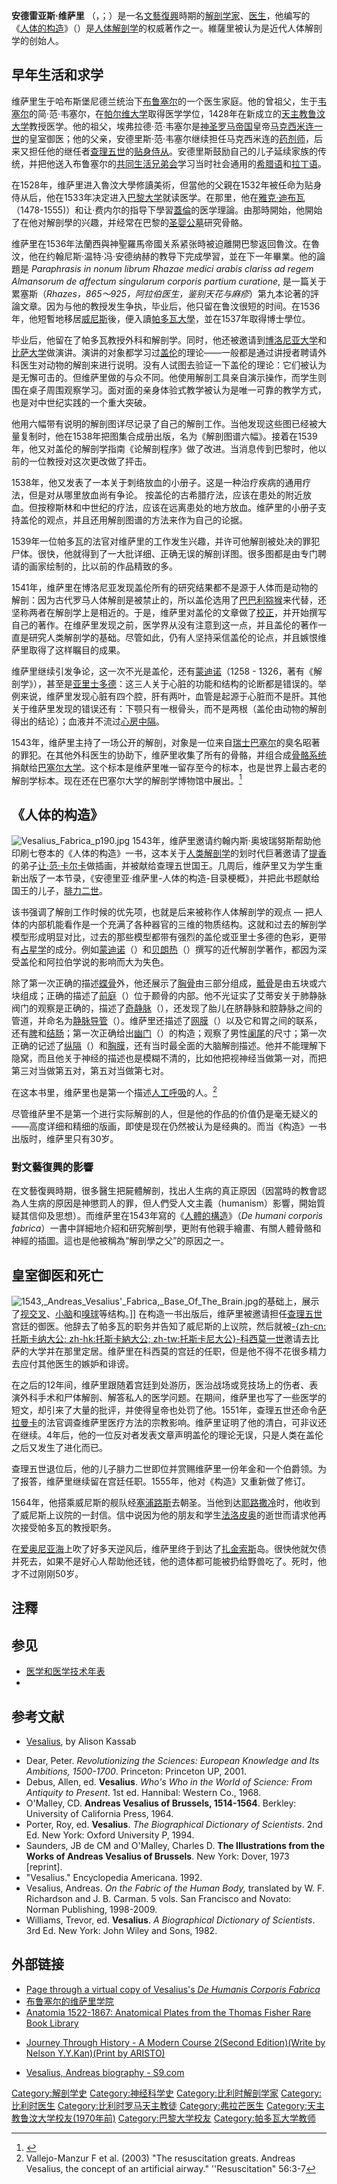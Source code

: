 {{noteTA|1=zh-hans:博洛尼亚;zh-hant:波隆那}}
{{Infobox person
| 前缀尊称   = 
| 姓名       = 安德雷亚斯·维萨里
| 后缀尊称   = 
| 图像       = Vesalius Fabrica portrait.jpg
| 图像大小   = 250px
| 图像替代   = 
| 图像说明   = 《[[人體的構造|人體的構造]]》之維薩里像
| 本名       = 
| 出生日期   = {{Birth date|1514|12|31}}
| 出生地     = {{flagicon image|Bandera cruz de Borgoña 2.svg}} [[哈布斯堡尼德蘭|哈布斯堡尼德蘭]][[布鲁塞尔|布鲁塞尔]]<br>（今{{BEL}}）
| 失踪日期   = <!-- {{Disappeared date and age|YYYY|MM|DD|YYYY|MM|DD}}（失踪在前，出生在后） -->
| 失踪地     = 
| 失踪情况   = 
| 死亡日期   = {{Death date and age|1564|10|15|1514|12|31}}
| 死亡地     = [[愛奧尼亞群島|愛奧尼亞群島]][[扎金索斯|扎金索斯]]<br>（今{{GRE}}）
| 死因       = 
| 遗体发现地 = 
| 墓地       = 
| 墓地坐标   = <!-- {{Coord|LAT|LONG|display=inline}} -->
| 纪念建筑   = 
| 居住地     = 
| 国籍       = [[比利时|比利时]]
| 籍贯       = <!-- （仅限部分地区人士使用） -->
| 别名       = 
| 种族       = 
| 知名作品   = 《人体的构造》（De humani corporis fabrica）
| 风格       = 
| 受影响于   = 
| 影响于     = 
| 家乡       = 
| 宗教信仰   = 
| 宗派       = 
}}

'''安德雷亚斯·维萨里''' （{{Lang-la|'''Andreas Vesalius'''}}，{{Lang-nl|'''Andries van Wesel'''}}{{Notetag|{{Lang|la|'''Andreas Vesalius'''}}是{{Lang|nl|'''Andreas van Wesel'''}}的[[拉丁化|拉丁化]]姓名——對當時的歐洲學者來說，將自己的姓名拉丁化是常見的現象；因此維薩里的中文姓名也是以其拉丁化後的姓名音譯而成。}}；{{bd|1514年|12月31日於[[布鲁塞尔|布鲁塞尔]]|1564年|10月15日於[[扎金索斯|扎金索斯]]}}）是一名[[文藝復興|文藝復興]]時期的[[解剖学家|解剖学家]]、[[医生|医生]]，他编写的《[[人体的构造|人体的构造]]》（{{Lang-la|''De humani corporis fabrica''|links=no}}）是[[人体解剖学|人体解剖学]]的权威著作之一。維薩里被认为是近代人体解剖学的创始人。

== 早年生活和求学 ==
维萨里生于哈布斯堡尼德兰统治下[[布鲁塞尔|布鲁塞尔]]的一个医生家庭。他的曾祖父，生于[[韦塞尔|韦塞尔]]的简·范·韦塞尔，在[[帕尔维大学|帕尔维大学]]取得医学学位，1428年在新成立的[[天主教鲁汶大学|天主教鲁汶大学]]教授医学。他的祖父，埃弗拉德·范·韦塞尔是[[神圣罗马帝国|神圣罗马帝国]]皇帝[[马克西米连一世_(神圣罗马帝国)|马克西米连一世]]的皇室御医；他的父亲，安德里斯·范·韦塞尔继续担任马克西米连的[[药剂师|药剂师]]，后来又担任他的继任者[[查理五世_(神圣罗马帝国)|查理五世]]的[[贴身侍从|贴身侍从]]。安德里斯鼓励自己的儿子延续家族的传统，并把他送入布鲁塞尔的[[共同生活兄弟会|共同生活兄弟会]]学习当时社会通用的[[希腊语|希腊语]]和[[拉丁语|拉丁语]]。

在1528年，维萨里进入魯汶大學修讀美術，但當他的父親在1532年被任命为贴身侍从后，他在1533年决定进入[[巴黎大学|巴黎大学]]就读医学。在那里，他在[[雅克·迪布瓦|雅克·迪布瓦]]（1478-1555)）和让·费内尔的指导下學習[[蓋倫|蓋倫]]的医学理論。由那時開始，他開始了在他对解剖學的兴趣，并经常在巴黎的[[圣婴公墓|圣婴公墓]]研究骨骼。

维萨里在1536年法蘭西與神聖羅馬帝國关系紧张時被迫離開巴黎返回魯汶。在魯汶，他在约翰尼斯·温特·冯·安德纳赫的教导下完成學習，並在下一年畢業。他的論題是 ''Paraphrasis in nonum librum Rhazae medici arabis clariss ad regem Almansorum de affectum singularum corporis partium curatione'', 是一篇关于累塞斯（''Rhazes，865～925，阿拉伯医生，鉴别天花与麻疹''）第九本论著的評論文章。因为与他的教授发生争执，毕业后，他只留在鲁汶很短的时间。在1536年，他短暫地移居[[威尼斯|威尼斯]]後，便入讀[[帕多瓦大學|帕多瓦大學]]，並在1537年取得博士學位。

毕业后，他留在了帕多瓦教授外科和解剖学。同时，他还被邀请到[[博洛尼亚大学|博洛尼亚大学]]和[[比萨大学|比萨大学]]做演讲。演讲的对象都学习过[[盖伦|盖伦]]的理论——一般都是通过讲授者聘请外科医生对动物的解剖来进行说明。没有人试图去验证一下盖伦的理论：它们被认为是无懈可击的。但维萨里做的与众不同。他使用解剖工具亲自演示操作，而学生则围在桌子周围观察学习。面对面的亲身体验式教学被认为是唯一可靠的教学方式，也是对中世纪实践的一个重大突破。

他用六幅带有说明的解剖图详尽记录了自己的解剖工作。当他发现这些图已经被大量复制时，他在1538年把图集合成册出版，名为《解剖图谱六幅》。接着在1539年，他又对盖伦的解剖学指南《论解剖程序》做了改进。当消息传到巴黎时，他以前的一位教授对这次更改做了抨击。

1538年，他又发表了一本关于刺络放血的小册子。这是一种治疗疾病的通用疗法，但是对从哪里放血尚有争论。
按盖伦的古希腊疗法，应该在患处的附近放血。但按穆斯林和中世纪的疗法，应该在远离患处的地方放血。维萨里的小册子支持盖伦的观点，并且还用解剖图谱的方法来作为自己的论据。

1539年一位帕多瓦的法官对维萨里的工作发生兴趣，并许可他解剖被处决的罪犯尸体。很快，他就得到了一大批详细、正确无误的解剖详图。很多图都是由专门聘请的画家绘制的，比以前的作品精致的多。

1541年，维萨里在博洛尼亚发现盖伦所有的研究结果都不是源于人体而是动物的解剖：因为古代罗马人体解剖是被禁止的，所以盖伦选用了[[巴巴利猕猴|巴巴利猕猴]]来代替，还坚称两者在解剖学上是相近的。于是，维萨里对盖伦的文章做了[[校對|校正]]，并开始撰写自己的著作。在维萨里发现之前，医学界从没有注意到这一点，并且盖伦的著作一直是研究人类解剖学的基础。尽管如此，仍有人坚持采信盖伦的论点，并且嫉恨维萨里取得了这样瞩目的成果。

维萨里继续引发争论，这一次不光是盖伦，还有[[蒙迪诺|蒙迪诺]]（1258 - 1326，著有《解剖学》），甚至是[[亚里士多德|亚里士多德]]：这三人关于心脏的功能和结构的论断都是错误的。举例来说，维萨里发现心脏有四个腔，肝有两叶，血管是起源于心脏而不是肝。其他关于维萨里发现的错误还有：下颚只有一根骨头，而不是两根（盖伦由动物的解剖得出的结论）；血液并不流过[[心房中隔|心房中隔]]。

1543年，维萨里主持了一场公开的解剖，对象是一位来自[[瑞士|瑞士]][[巴塞尔|巴塞尔]]的臭名昭著的罪犯。在其他外科医生的协助下，维萨里收集了所有的骨骼，并组合成[[骨骼系统|骨骼系统]]捐献给[[巴塞尔大学|巴塞尔大学]]。这个标本是维萨里唯一留存至今的标本，也是世界上最古老的解剖学标本。现在还在巴塞尔大学的解剖学博物馆中展出。<ref>{{cite web |url=http://www.vhsbb.ch/asp/pdf/senuni_07021213_zf_kurz.pdf |title=存档副本 |accessdate=2009-10-10 |deadurl=yes |archiveurl=https://web.archive.org/web/20070927043755/http://www.vhsbb.ch/asp/pdf/senuni_07021213_zf_kurz.pdf |archivedate=2007-09-27 }}</ref>

== 《人体的构造》 ==
[[File:Vesalius_Fabrica_p190.jpg|right]]
1543年，维萨里邀请约翰内斯·奥坡瑞努斯帮助他印刷七卷本的《人体的构造》一书，这本关于[[人类解剖学|人类解剖学]]的划时代巨著邀请了[[提香|提香]]的弟子[[让·范·卡尔卡|让·范·卡尔卡]]做插画，并被献给查理五世国王。几周后，维萨里又为学生重新出版了一本节录，《安德里亚·维萨里-人体的构造-目录梗概》，并把此书题献给国王的儿子，[[腓力二世_(西班牙)|腓力二世]]。

该书强调了解剖工作时候的优先项，也就是后来被称作人体解剖学的观点 — 把人体的内部机能看作是一个充满了各种器官的三维的物质结构。这就和过去的解剖学模型形成明显对比，过去的那些模型都带有强烈的盖伦或亚里士多德的色彩，更带有[[占星学|占星学]]的成分。例如[[蒙迪诺|蒙迪诺]]（{{lang|en|Mondino}}）和[[贝朗热|贝朗热]]（{{lang|en|Berenger}}）撰写的近代解剖学著作，都因为深受盖伦和阿拉伯学说的影响而大为失色。

除了第一次正确的描述[[蝶骨|蝶骨]]外，他还展示了[[胸骨|胸骨]]由三部分组成，[[骶骨|骶骨]]是由五块或六块组成；正确的描述了[[前庭|前庭]]（{{lang|en|vestibule}}）位于颞骨的内部。他不光证实了艾蒂安关于肺静脉阀门的观察是正确的，描述了[[奇静脉|奇静脉]]（{{lang|en|vena azygos}}），还发现了胎儿在脐静脉和腔静脉之间的管道，并命名为[[静脉导管|静脉导管]]（{{lang|en|ductus venosus}}）。维萨里还描述了[[网膜|网膜]]（{{lang|en|omentum}}）以及它和胃之间的联系，还有[[脾|脾]]和[[结肠|结肠]]；第一次正确给出[[幽门|幽门]]（{{lang|en|pylorus}}）的构造；观察了男性[[阑尾|阑尾]]的尺寸；第一次正确的记述了[[纵隔|纵隔]]（{{lang|en|mediastinum}}）和[[胸膜|胸膜]]，还有当时最全面的大脑解剖描述。他并不能理解下隐窝，而且他关于神经的描述也是模糊不清的，比如他把视神经当做第一对，而把第三对当做第五对，第五对当做第七对。

在这本书里，维萨里也是第一个描述[[人工呼吸|人工呼吸]]的人。<ref name="Resuscitation">Vallejo-Manzur F et al. (2003) "The resuscitation greats. Andreas Vesalius, the concept of an artificial airway." ''Resuscitation" 56:3-7</ref>

尽管维萨里不是第一个进行实际解剖的人，但是他的作品的价值仍是毫无疑义的——高度详细和精细的版画，即使是现在仍然被认为是经典的。而当《构造》一书出版时，维萨里只有30岁。

=== 對文藝復興的影響 ===
在文藝復興時期，很多醫生把屍體解剖，找出人生病的真正原因（因當時的教會認為人生病的原因是神懲罰人的罪，但人們受人文主義（humanism）影響，開始質疑其信仰及思想）。而维萨里在1543年寫的《[[人體的構造|人體的構造]]》（''De humani corporis fabrica''）一書中詳細地介紹和研究解剖學，更附有他親手繪畫、有關人體骨骼和神經的插圖。這也是他被稱為“解剖學之父”的原因之一。

== 皇室御医和死亡 ==
[[File:1543,_Andreas_Vesalius'_Fabrica,_Base_Of_The_Brain.jpg|thumb]]的基础上，展示了[[视交叉|视交叉]]、[[小脑|小脑]]和[[嗅球|嗅球]]等结构。]]
在构造一书出版后，维萨里被邀请担任[[查理五世_(神圣罗马帝国)|查理五世]]宫廷的御医。他辞去了帕多瓦的职务并告知了威尼斯的上议院，然后就被[[托斯卡纳大公|-{zh-cn:托斯卡纳大公; zh-hk:托斯卡納大公; zh-tw:托斯卡尼大公}-]][[科西莫一世|科西莫一世]]邀请去比萨的大学并在那里定居。维萨里在科西莫的宫廷的任职，但是他不得不花很多精力去应付其他医生的嫉妒和诽谤。

在之后的12年间，维萨里跟随着宫廷到处游历，医治战场或竞技场上的伤者、表演外科手术和尸体解剖、解答私人的医学问题。在期间，维萨里也写了一些医学的短文，却引来了大量的批评，并使得皇帝也处罚了他。1551年，查理五世还命令[[萨拉曼卡|萨拉曼卡]]的法官调查维萨里医疗方法的宗教影响。维萨里证明了他的清白，可非议还在继续。4年后，他的一位反对者发表文章声明盖伦的理论无误，只是人类在盖伦之后又发生了进化而已。

查理五世退位后，他的儿子腓力二世即位并赏赐维萨里一份年金和一个伯爵领。为了报答，维萨里继续留在宫廷任职。1555年，他对《构造》又重新做了修订。

1564年，他搭乘威尼斯的舰队经[[塞浦路斯|塞浦路斯]]去朝圣。当他到达[[耶路撒冷|耶路撒冷]]时，他收到了威尼斯上议院的一封信。信中说因为他的朋友和学生[[法洛皮奥|法洛皮奥]]的逝世而请求他再次接受帕多瓦的教授职务。

在[[爱奥尼亚海|爱奥尼亚海]]上吹了好多天逆风后，维萨里终于到达了[[扎金索斯|扎金索斯]]岛。很快他就欠债并死去，如果不是好心人帮助他还钱，他的遗体都可能被扔给野兽吃了。死时，他才不过刚刚50岁。

{{Fact|当时一直有猜测维萨里去朝圣主要是迫于[[异端裁判所|异端裁判所]]的压力。近代传记作家却普遍认为是因为缺少资金。据信这个故事是查理五世宫廷里的人传出的：维萨里在为一个西班牙贵族演示解剖时，有人发现心脏还在跳动。于是异端裁判所介入并判处维萨里死刑，而腓力二世居中调协，把死刑转为朝圣流刑。在维萨里死后的数年间，这个故事反复流传，直到现代。|time=2010-01-03T09:04:06+00:00}}

==注釋==
{{Notefoot}}

== 参见 ==
* [[医学和医学技术年表|医学和医学技术年表]]
* {{tsl|en|InVesalius|InVesalius}}

== 参考文献 ==
* [https://web.archive.org/web/20081026123859/http://www.bronwenwilson.ca/physiognomy/pages/biographies.html Vesalius], by Alison Kassab
<references/>
* Dear, Peter. ''Revolutionizing the Sciences: European Knowledge and Its Ambitions, 1500-1700''. Princeton: Princeton UP, 2001.
* Debus, Allen, ed. '''Vesalius'''. ''Who's Who in the World of Science: From Antiquity to Present''. 1st ed. Hannibal: Western Co., 1968.
* O'Malley, CD. '''Andreas Vesalius of Brussels, 1514-1564'''.  Berkley: University of California Press, 1964.
* Porter, Roy, ed. '''Vesalius'''. ''The Biographical Dictionary of Scientists''. 2nd Ed. New York: Oxford University P, 1994.
* Saunders, JB de CM and O'Malley, Charles D.  '''The Illustrations from the Works of Andreas Vesalius of Brussels'''.  New York: Dover, 1973 [reprint].
* "Vesalius." Encyclopedia Americana. 1992.
* Vesalius, Andreas. ''On the Fabric of the Human Body,'' translated by W. F. Richardson and J. B. Carman. 5 vols. San Francisco and Novato: Norman Publishing, 1998-2009.
* Williams, Trevor, ed. '''Vesalius'''. ''A Biographical Dictionary of Scientists''. 3rd Ed. New York: John Wiley and Sons, 1982.

== 外部链接 ==
* [https://web.archive.org/web/20100818075226/http://archive.nlm.nih.gov/proj/ttp/books.htm Page through a virtual copy of Vesalius's ''De Humanis Corporis Fabrica'']
* [http://www.vub.ac.be/VECO/bveco/ 布鲁塞尔的维萨里学院] {{Wayback|url=http://www.vub.ac.be/VECO/bveco/ |date=20070609075919 }}
* [http://link.library.utoronto.ca/anatomia/ Anatomia 1522-1867: Anatomical Plates from the Thomas Fisher Rare Book Library]

* [http://www.aristo.com.hk Journey Through History - A Modern Course 2(Second Edition)(Write by Nelson Y.Y.Kan)(Print by ARISTO)] {{Wayback|url=http://www.aristo.com.hk/ |date=20210303213743 }}
 
* [http://www.s9.com/Biography/Vesalius-Andreas Vesalius, Andreas biography - S9.com ] {{Wayback|url=http://www.s9.com/Biography/Vesalius-Andreas |date=20200919145934 }}

{{生物学史}}
{{Authority control}}
{{DEFAULTSORT:Vesalius, Andreas}}
[[Category:解剖学史|Category:解剖学史]]
[[Category:神经科学史|Category:神经科学史]]
[[Category:比利时解剖学家|Category:比利时解剖学家]]
[[Category:比利时医生|Category:比利时医生]]
[[Category:比利时罗马天主教徒|Category:比利时罗马天主教徒]]
[[Category:弗拉芒医生|Category:弗拉芒医生]]
[[Category:天主教鲁汶大学校友(1970年前)|Category:天主教鲁汶大学校友(1970年前)]]
[[Category:巴黎大学校友|Category:巴黎大学校友]]
[[Category:帕多瓦大学教师|Category:帕多瓦大学教师]]